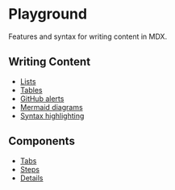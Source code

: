 # Playground

Features and syntax for writing content in MDX.

## Writing Content

- [Lists](/playground/lists)
- [Tables](/playground/tables)
- [GitHub alerts](/playground/github-alerts)
- [Mermaid diagrams](/playground/mermaid-diagrams)
- [Syntax highlighting](/playground/syntax-highlighting)

## Components

- [Tabs](/playground/tabs)
- [Steps](/playground/steps)
- [Details](/playground/details)
